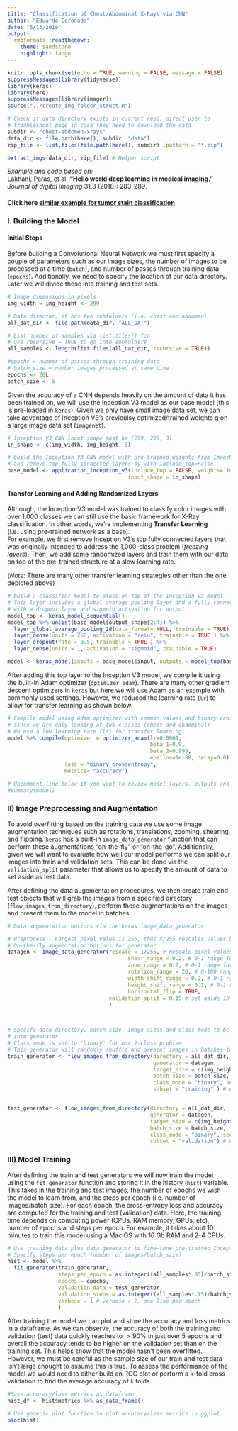 ```yaml
---
title: "Classification of Chest/Abdominal X-Rays via CNN"
author: "Eduardo Coronado"
date: "5/13/2019"
output:
  rmdformats::readthedown:
    theme: sandstone
    highlight: tango
---
```


```r
knitr::opts_chunk$set(echo = TRUE, warning = FALSE, message = FALSE)
suppressMessages(library(tidyverse))
library(keras)
library(here)
suppressMessages(library(imager))
source("../create_img_folder_struct.R")

# Check if data directory exists in current repo, direct user to
# troubleshoot page in case they need to download the data
subdir <- "chest-abdomen-xrays"
data_dir <- file.path(here(), subdir, "data")
zip_file <- list.files(file.path(here(), subdir) ,pattern = "*.zip") 

extract_imgs(data_dir, zip_file) # Helper script


```

 _Example and code based on:_  
 Lakhani, Paras, et al. **"Hello world deep learning in medical imaging."** _Journal of digital imaging_ 31.3 (2018): 283-289.
 
#### Click here [similar example for tumor stain classification](https://ecoronado92.github.io/portfolio/invasive-carcinoma-ex.html)

### I. Building the Model 

#### Initial Steps
Before building a Convolutional Neural Network we must first specify a couple of parameters such as our image sizes, the number of images to be processed at a time (`batch`), and number of passes through training data (`epochs`). Additionally, we need to specify the location of our data directory. Later we will divide these into training and test sets. 

```r
# Image dimensions in pixels
img_width = img_height <- 299

# Data director, it has two subfolders (i.e. chest and abdomen)
all_dat_dir <- file.path(data_dir, "ALL_DAT")

# List number of samples via list.files() fcn
# use recursive = TRUE to go into subfulders
all_samples <- length(list.files(all_dat_dir, recursive = TRUE)) 

#epochs = number of passes through training data
# batch_size = number images processed at same time
epochs <- 20L
batch_size <- 5
```

Given the accuracy of a CNN depends heavily on the amount of data it has been trained on, we will use the Inception V3 model as our base model (this is pre-loaded in `keras`). Given we only have small image data set, we can take advantage of Inception V3's previoulsy optimized/trained weights g on a large image data set (`imagenet`).

```r
# Inception V3 CNN input shape must be (299, 299, 3)
in_shape <- c(img_width, img_height, 3)

# build the Inception V3 CNN model with pre-trained weights from ImageNet
# and remove top fully connected layers by with include_top=False 
base_model <- application_inception_v3(include_top = FALSE, weights='imagenet', 
                                      input_shape = in_shape)

```
 
#### Transfer Learning and Adding Randomized Layers 
  
Although, the Inception V3 model was trained to classify color images with over 1,000 classes we can still use the basic framework for X-Ray classification. In other words, we're implementing **Transfer Learning**  (i.e. using pre-trained network as a base).  
For example, we first remove Inception V3's top fully connected layers that was originally intended to address the 1,000-class problem (*freezing layers*). Then, we add some randomized layers and train them with our data on top of the pre-trained structure at a slow learning rate.  
  
(*Note*: There are many other transfer learning strategies other than the one depicted above)

```r
# build a classifier model to place on top of the Inception V3 model
# This layer includes a global average pooling layer and a fully connected layer with 256 nodes
# with a dropout layer and sigmoid activation for output
model_top <- keras_model_sequential()
model_top %>% unlist(base_model$output_shape[2:4]) %>% 
  layer_global_average_pooling_2d(data_format= NULL, trainable = TRUE) %>% 
  layer_dense(units = 256, activation = "relu", trainable = TRUE ) %>% 
  layer_dropout(rate = 0.5, trainable = TRUE ) %>% 
  layer_dense(units = 1, activation = "sigmoid", trainable = TRUE)

model <- keras_model(inputs = base_model$input, outputs = model_top(base_model$output))
```

After adding this top layer to the Inception V3 model, we compile it using the built-in Adam optimizer (`optimizer_adam`). There are many other gradient descent optimizers in `keras` but here we will use Adam as an example with commonly used settings. However, we reduced the learning rate (`lr`) to allow for transfer learning as shown below.  

```r
# Compile model using Adam optimizer with common values and binary cross entropy loss
# since we are only looking at two classes (chest and abdominal)
# We use a low learning rate (lr) for transfer learning
model %>% compile(optimizer = optimizer_adam(lr=0.0001, 
                                             beta_1=0.9, 
                                             beta_2=0.999, 
                                             epsilon=1e-08, decay=0.0),
                  loss = "binary_crossentropy",
                  metrics= "accuracy")

# Uncomment line below if you want to review model layers, outputs and parameters
#summary(model)
```

### II) Image Preprocessing and Augmentation  
To avoid overfitting based on the training data we use some image augmentation techniques such as rotations, translations, zooming, shearing, and flipping. `keras` has a built-in `image_data_generator` function that can perform these augmentations "on-the-fly" or "on-the-go". Additionally, given we will want to evaluate how well our model performs we can split our images into train and validation sets. This can be done via the `validation_split` parameter that allows us to specify the amount of data to set aside as test data.

After defining the data augementation procedures, we then create train and test objects that will grab the images from a specified directory (`flow_images_from_directory`), perform these augmentations on the images and present them to the model in batches.

```r
# Data augmentation options via the keras image_data_generator

# Preprocess - Largest pixel value is 255, thus x/255 rescales values between 0-1
# On-the-fly augmentation options for generator
datagen <- image_data_generator(rescale = 1/255, # Rescale pixel values to 0-1 to help CNN
                                      shear_range = 0.2, # 0-1 range for shearing
                                      zoom_range = 0.2, # 0-1 range for zoom
                                      rotation_range = 20, # 0-180 range for rotation
                                      width_shift_range = 0.2, # 0-1 range horizontal translation
                                      height_shift_range = 0.2, # 0-1 range vertical translation
                                      horizontal_flip = TRUE, 
                                validation_split = 0.15 # set aside 15% of images as test set
                                )



# Specify data directory, batch size, image sizes and class mode to be passed
# into generator
# Class mode is set to 'binary' for our 2-class problem
# This generator will randomly shuffle and present images in batches to the network 
train_generator <- flow_images_from_directory(directory = all_dat_dir, 
                                              generator = datagen,
                                              target_size = c(img_height, img_width),
                                              batch_size = batch_size,
                                              class_mode = "binary", seed = 1, 
                                              subset = "training" ) # use training subset


test_generator <- flow_images_from_directory(directory = all_dat_dir,
                                             generator = datagen,
                                             target_size = c(img_height, img_width),
                                             batch_size = batch_size,
                                             class_mode = "binary", seed = 1, 
                                             subset = "validation") # use test subset

```

### III) Model Training

After defining the train and test generators we will now train the model using the `fit_generator` function and storing it in the history (`hist`) variable. This takes in the training and test images, the number of epochs we wish the model to learn from, and the steps per epoch (i.e. number of images/batch size). For each epoch, the cross-entropy loss and accuracy are computed for the training and test (validation) data. Here, the training time depends on computing power (CPUs, RAM memory, GPUs, etc), number of epochs and steps per epoch. For example, it takes about 10 minutes to train this model using a Mac OS with 16 Gb RAM and 2-4 CPUs.  

```r
# Use training data plus data generator to fine-tune pre-trained Inception V3 model 
# Specify steps per epoch (number of images/batch_size) 
hist <- model %>% 
  fit_generator(train_generator,
                steps_per_epoch = as.integer((all_samples*.85)/batch_size), 
                epochs = epochs, 
                validation_data = test_generator,
                validation_steps = as.integer((all_samples*.15)/batch_size),
                verbose = 1 # verbose = 2, one line per epoch
                )

```

After training the model we can plot and store the accuracy and loss metrics in a dataframe. As we can observe, the accuracy of both the training and validation (test) data quickly reaches to $>90\%$ in just over 5 epochs and overall the accuracy tends to be higher on the validation set than on the training set. This helps show that the model hasn't been overfitted. However, we must be careful as the sample size of our train and test data isn't large enought to assume this is true. To assess the performance of the model we would need to either build an ROC plot or perform a k-fold cross validation to find the average accuracy of `k` folds.  

```r
#Save accuracy/loss metrics as dataframe
hist_df <- hist$metrics %>% as_data_frame()

# Use generic plot function to plot accuracy/loss metrics in ggplot
plot(hist)

```
